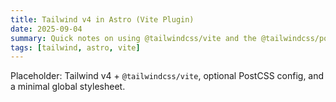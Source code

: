 ```yaml
---
title: Tailwind v4 in Astro (Vite Plugin)
date: 2025-09-04
summary: Quick notes on using @tailwindcss/vite and the @tailwindcss/postcss plugin.
tags: [tailwind, astro, vite]
---
```


Placeholder: Tailwind v4 + `@tailwindcss/vite`, optional PostCSS config, and a minimal global stylesheet.

